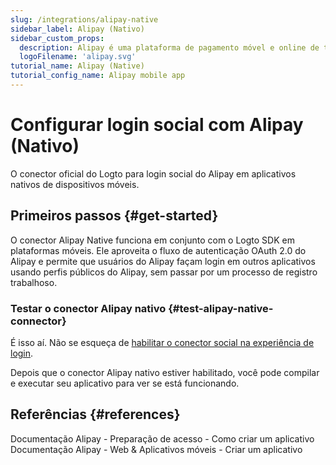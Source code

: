 ```yaml
---
slug: /integrations/alipay-native
sidebar_label: Alipay (Nativo)
sidebar_custom_props:
  description: Alipay é uma plataforma de pagamento móvel e online de terceiros.
  logoFilename: 'alipay.svg'
tutorial_name: Alipay (Native)
tutorial_config_name: Alipay mobile app
---
```




# Configurar login social com Alipay (Nativo)

O conector oficial do Logto para login social do Alipay em aplicativos nativos de dispositivos móveis.

<GuideTip />

## Primeiros passos \{#get-started}

O conector Alipay Native funciona em conjunto com o Logto SDK em plataformas móveis. Ele aproveita o fluxo de autenticação OAuth 2.0 do Alipay e permite que usuários do Alipay façam login em outros aplicativos usando perfis públicos do Alipay, sem passar por um processo de registro trabalhoso.

<Integration />

### Testar o conector Alipay nativo \{#test-alipay-native-connector}

É isso aí. Não se esqueça de [habilitar o conector social na experiência de login](/connectors/social-connectors/#enable-social-sign-in).

Depois que o conector Alipay nativo estiver habilitado, você pode compilar e executar seu aplicativo para ver se está funcionando.

## Referências \{#references}

<Url href="https://opendocs.alipay.com/support/01rau6">
  Documentação Alipay - Preparação de acesso - Como criar um aplicativo
</Url>

<Url href="https://opendocs.alipay.com/open/200/105310">
  Documentação Alipay - Web & Aplicativos móveis - Criar um aplicativo
</Url>
